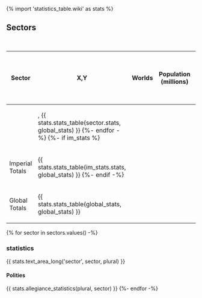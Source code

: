 {% import 'statistics_table.wiki' as stats %}

== Sectors ==
{| class="wikitable sortable" width="90%"
|+ Analysis per Sector
!Sector!! X,Y !! Worlds !! Population (millions) !! % of Population !! Economy (Bcr) !! Per Capita (Cr) !! RU !! Trade Volume (BCr / year) !! Int. Trade (BCr / year) !! Ext. Trade (BCr/year) !! Shipyard Capacity (MTons) !! Colonial Army (BEs) !! Travellers (M / year) !! SPA Pop
{% for sector in sectors.values() -%}
|-
| {{sector.wiki_name()}}
| {{sector.x}},{{sector.y}}
{{ stats.stats_table(sector.stats, global_stats) }}
{%- endfor -%}
{%- if im_stats %}
|-
| Imperial Totals ||
{{ stats.stats_table(im_stats.stats, global_stats) }}
{%- endif -%}
|-
| Global Totals ||
{{ stats.stats_table(global_stats, global_stats) }}
|}


{% for sector in sectors.values() -%}
=== {{sector.name}} statistics ===
{{ stats.text_area_long('sector', sector, plural) }}

==== Polities ====
{{ stats.allegiance_statistics(plural, sector) }}
{%- endfor -%}

